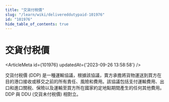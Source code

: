 ```yaml
---
title: "交貨付税價"
slug: "/learn/wiki/delivereddutypaid-101976"
id: "101976"
hide_table_of_contents: true
---
```



# 交貨付税價

<ArticleMeta id={101976} updatedAt={'2023-09-26 13:58:58'} />
<div className='border-solid border-b border-t-0 my-4 border-[var(--ifm-color-gray-300)]' />

交貨付税價 (DDP) 是一種運輸協議，根據該協議，賣方承擔將貨物運送到買方在目的港口接收或移交之前的所有責任、風險和費用。該協議包括支付運輸費用、出口和進口關税、保險以及運輸至買方所在國家約定地點期間產生的任何其他費用。DDP 與 DDU (交貨未付税價) 相對立。
